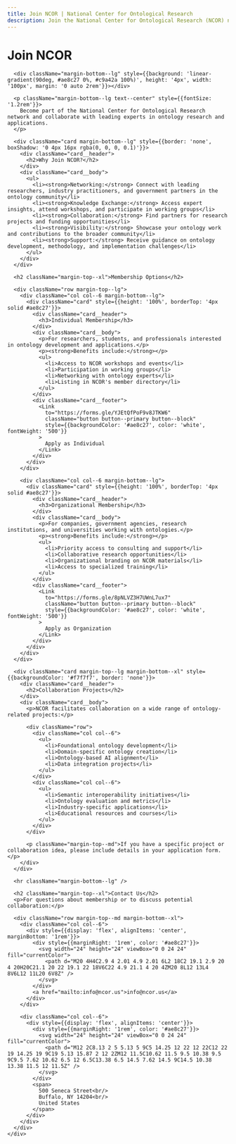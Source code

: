 ```yaml
---
title: Join NCOR | National Center for Ontological Research
description: Join the National Center for Ontological Research (NCOR) network to collaborate on ontology research and applications
---
```



<div className="container margin-top--lg margin-bottom--xl">
  <div className="row">
    <div className="col col--8 col--offset-2">
      <h1 className="text--center margin-bottom--lg" style={{color: '#0a66c2'}}>Join NCOR</h1>
      
      <div className="margin-bottom--lg" style={{background: 'linear-gradient(90deg, #ae8c27 0%, #c9a42a 100%)', height: '4px', width: '100px', margin: '0 auto 2rem'}}></div>
      
      <p className="margin-bottom--lg text--center" style={{fontSize: '1.2rem'}}>
        Become part of the National Center for Ontological Research network and collaborate with leading experts in ontology research and applications.
      </p>
    
      <div className="card margin-bottom--lg" style={{border: 'none', boxShadow: '0 4px 16px rgba(0, 0, 0, 0.1)'}}>
        <div className="card__header">
          <h2>Why Join NCOR?</h2>
        </div>
        <div className="card__body">
          <ul>
            <li><strong>Networking:</strong> Connect with leading researchers, industry practitioners, and government partners in the ontology community</li>
            <li><strong>Knowledge Exchange:</strong> Access expert insights, attend workshops, and participate in working groups</li>
            <li><strong>Collaboration:</strong> Find partners for research projects and funding opportunities</li>
            <li><strong>Visibility:</strong> Showcase your ontology work and contributions to the broader community</li>
            <li><strong>Support:</strong> Receive guidance on ontology development, methodology, and implementation challenges</li>
          </ul>
        </div>
      </div>
    
      <h2 className="margin-top--xl">Membership Options</h2>
      
      <div className="row margin-top--lg">
        <div className="col col--6 margin-bottom--lg">
          <div className="card" style={{height: '100%', borderTop: '4px solid #ae8c27'}}>
            <div className="card__header">
              <h3>Individual Membership</h3>
            </div>
            <div className="card__body">
              <p>For researchers, students, and professionals interested in ontology development and applications.</p>
              <p><strong>Benefits include:</strong></p>
              <ul>
                <li>Access to NCOR workshops and events</li>
                <li>Participation in working groups</li>
                <li>Networking with ontology experts</li>
                <li>Listing in NCOR's member directory</li>
              </ul>
            </div>
            <div className="card__footer">
              <Link 
                to="https://forms.gle/YJEtQfPoF9v8JTKW6" 
                className="button button--primary button--block"
                style={{backgroundColor: '#ae8c27', color: 'white', fontWeight: '500'}}
              >
                Apply as Individual
              </Link>
            </div>
          </div>
        </div>
        
        <div className="col col--6 margin-bottom--lg">
          <div className="card" style={{height: '100%', borderTop: '4px solid #ae8c27'}}>
            <div className="card__header">
              <h3>Organizational Membership</h3>
            </div>
            <div className="card__body">
              <p>For companies, government agencies, research institutions, and universities working with ontologies.</p>
              <p><strong>Benefits include:</strong></p>
              <ul>
                <li>Priority access to consulting and support</li>
                <li>Collaborative research opportunities</li>
                <li>Organizational branding on NCOR materials</li>
                <li>Access to specialized training</li>
              </ul>
            </div>
            <div className="card__footer">
              <Link 
                to="https://forms.gle/8pNLVZ3H7UWnL7ux7" 
                className="button button--primary button--block"
                style={{backgroundColor: '#ae8c27', color: 'white', fontWeight: '500'}}
              >
                Apply as Organization
              </Link>
            </div>
          </div>
        </div>
      </div>
      
      <div className="card margin-top--lg margin-bottom--xl" style={{backgroundColor: '#f7f7f7', border: 'none'}}>
        <div className="card__header">
          <h2>Collaboration Projects</h2>
        </div>
        <div className="card__body">
          <p>NCOR facilitates collaboration on a wide range of ontology-related projects:</p>
          
          <div className="row">
            <div className="col col--6">
              <ul>
                <li>Foundational ontology development</li>
                <li>Domain-specific ontology creation</li>
                <li>Ontology-based AI alignment</li>
                <li>Data integration projects</li>
              </ul>
            </div>
            <div className="col col--6">
              <ul>
                <li>Semantic interoperability initiatives</li>
                <li>Ontology evaluation and metrics</li>
                <li>Industry-specific applications</li>
                <li>Educational resources and courses</li>
              </ul>
            </div>
          </div>
          
          <p className="margin-top--md">If you have a specific project or collaboration idea, please include details in your application form.</p>
        </div>
      </div>
      
      <hr className="margin-bottom--lg" />
      
      <h2 className="margin-top--xl">Contact Us</h2>
      <p>For questions about membership or to discuss potential collaboration:</p>
      
      <div className="row margin-top--md margin-bottom--xl">
        <div className="col col--6">
          <div style={{display: 'flex', alignItems: 'center', marginBottom: '1rem'}}>
            <div style={{marginRight: '1rem', color: '#ae8c27'}}>
              <svg width="24" height="24" viewBox="0 0 24 24" fill="currentColor">
                <path d="M20 4H4C2.9 4 2.01 4.9 2.01 6L2 18C2 19.1 2.9 20 4 20H20C21.1 20 22 19.1 22 18V6C22 4.9 21.1 4 20 4ZM20 8L12 13L4 8V6L12 11L20 6V8Z" />
              </svg>
            </div>
            <a href="mailto:info@ncor.us">info@ncor.us</a>
          </div>
        </div>
        
        <div className="col col--6">
          <div style={{display: 'flex', alignItems: 'center'}}>
            <div style={{marginRight: '1rem', color: '#ae8c27'}}>
              <svg width="24" height="24" viewBox="0 0 24 24" fill="currentColor">
                <path d="M12 2C8.13 2 5 5.13 5 9C5 14.25 12 22 12 22C12 22 19 14.25 19 9C19 5.13 15.87 2 12 2ZM12 11.5C10.62 11.5 9.5 10.38 9.5 9C9.5 7.62 10.62 6.5 12 6.5C13.38 6.5 14.5 7.62 14.5 9C14.5 10.38 13.38 11.5 12 11.5Z" />
              </svg>
            </div>
            <span>
              500 Seneca Street<br/>
              Buffalo, NY 14204<br/>
              United States
            </span>
          </div>
        </div>
      </div>
    </div>
  </div>
</div> 